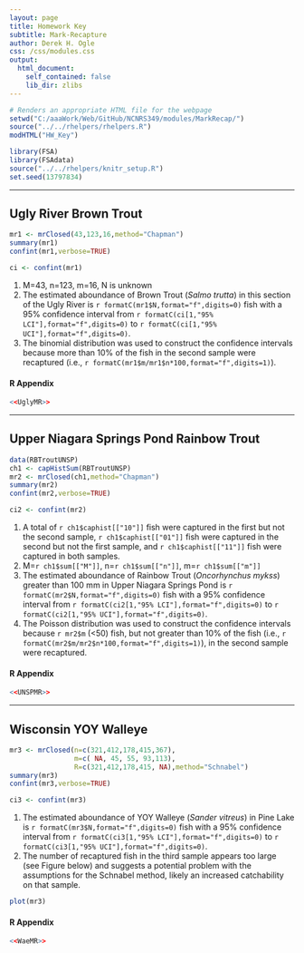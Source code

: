 ```yaml
---
layout: page
title: Homework Key
subtitle: Mark-Recapture
author: Derek H. Ogle
css: /css/modules.css
output:
  html_document:
    self_contained: false
    lib_dir: zlibs
---
```


```r
# Renders an appropriate HTML file for the webpage
setwd("C:/aaaWork/Web/GitHub/NCNRS349/modules/MarkRecap/")
source("../../rhelpers/rhelpers.R")
modHTML("HW_Key")
```

```r
library(FSA)
library(FSAdata)
source("../../rhelpers/knitr_setup.R")
set.seed(13797834)
```

----

## Ugly River Brown Trout
```r
mr1 <- mrClosed(43,123,16,method="Chapman")
summary(mr1)
confint(mr1,verbose=TRUE)
```
```r
ci <- confint(mr1)
```

1. M=43, n=123, m=16, N is unknown
1. The estimated aboundance of Brown Trout (*Salmo trutta*) in this section of the Ugly River is `r formatC(mr1$N,format="f",digits=0)` fish with a 95% confidence interval from `r formatC(ci[1,"95% LCI"],format="f",digits=0)` to `r formatC(ci[1,"95% UCI"],format="f",digits=0)`.
1. The binomial distribution was used to construct the confidence intervals because more than 10% of the fish in the second sample were recaptured (i.e., `r formatC(mr1$m/mr1$n*100,format="f",digits=1)`).

#### R Appendix
```r
<<UglyMR>>
```

----

## Upper Niagara Springs Pond Rainbow Trout
```r
data(RBTroutUNSP)
ch1 <- capHistSum(RBTroutUNSP)
mr2 <- mrClosed(ch1,method="Chapman")
summary(mr2)
confint(mr2,verbose=TRUE)
```
```r
ci2 <- confint(mr2)
```

1. A total of `r ch1$caphist[["10"]]` fish were captured in the first but not the second sample, `r ch1$caphist[["01"]]` fish were captured in the second but not the first sample, and `r ch1$caphist[["11"]]` fish were captured in both samples.
1. M=`r ch1$sum[["M"]]`, n=`r ch1$sum[["n"]]`, m=`r ch1$sum[["m"]]`
1. The estimated aboundance of Rainbow Trout (*Oncorhynchus mykss*) greater than 100 mm in Upper Niagara Springs Pond is `r formatC(mr2$N,format="f",digits=0)` fish with a 95% confidence interval from `r formatC(ci2[1,"95% LCI"],format="f",digits=0)` to `r formatC(ci2[1,"95% UCI"],format="f",digits=0)`.
1. The Poisson distribution was used to construct the confidence intervals because `r mr2$m` (<50) fish, but not greater than 10% of the fish (i.e., `r formatC(mr2$m/mr2$n*100,format="f",digits=1)`), in the second sample were recaptured.

#### R Appendix
```r
<<UNSPMR>>
```

----

## Wisconsin YOY Walleye
```r
mr3 <- mrClosed(n=c(321,412,178,415,367),
                m=c( NA, 45, 55, 93,113),
                R=c(321,412,178,415, NA),method="Schnabel")
summary(mr3)
confint(mr3,verbose=TRUE)
```
```r
ci3 <- confint(mr3)
```

1. The estimated aboundance of YOY Walleye (*Sander vitreus*) in Pine Lake is `r formatC(mr3$N,format="f",digits=0)` fish with a 95% confidence interval from `r formatC(ci3[1,"95% LCI"],format="f",digits=0)` to `r formatC(ci3[1,"95% UCI"],format="f",digits=0)`.
1. The number of recaptured fish in the third sample appears too large (see Figure below) and suggests a potential problem with the assumptions for the Schnabel method, likely an increased catchability on that sample.

```r
plot(mr3)
```


#### R Appendix
```r
<<WaeMR>>
```

